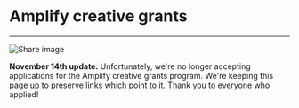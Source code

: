 
<Layout>
<Seo title="Grants" myStaticFeaturedImage="/grants.png"/>

<h1>Amplify creative grants</h1>
<hr className="line" />
<div className="advice">

<div class="episode-image_variable max-600">


![Share image](../images/grants/grants-banner.png)

</div>

<div class='aside'>

**November 14th update:** Unfortunately, we're no longer accepting applications for the Amplify creative grants program. We're keeping this page up to preserve links which point to it. Thank you to everyone who applied!

</div>

<br/>
</div>
</Layout>

